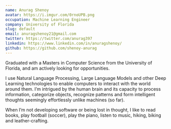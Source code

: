 ```yaml
---
name: Anurag Shenoy
avatar: https://i.imgur.com/0rnoUPB.png
occupation: Machine Learning Engineer
company: University of Florida
slug: default
email: anuragshenoy21@gmail.com
twitter: https://twitter.com/anurag397
linkedin: https://www.linkedin.com/in/anuragshenoy/
github: https://github.com/shenoy-anurag
---
```


Graduated with a Masters in Computer Science from the University of Florida, and am actively looking for opportunities.

I use Natural Language Processing, Large Language Models and other Deep Learning technologies to enable computers to interact with the world around them. I’m intrigued by the human brain and its capacity to process information, categorize objects, recognize patterns and form intelligent thoughts seemingly effortlessly unlike machines (so far).

When I’m not developing software or being lost in thought, I like to read books, play football (soccer), play the piano, listen to music, hiking, biking and leather-crafting.
